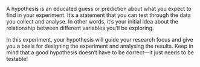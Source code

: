 A hypothesis is an educated guess or prediction about what you expect to find in your experiment. It’s a statement that you can test through the data you collect and analyse. In other words, it’s your initial idea about the relationship between different variables you’ll be exploring.

In this experiment, your hypothesis will guide your research focus and give you a basis for designing the experiment and analysing the results. Keep in mind that a good hypothesis doesn’t have to be correct—it just needs to be testable!